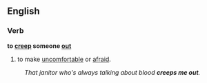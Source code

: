 == English ==

=== Verb ===
'''to [[creep]] someone [[out]]'''

# to make [[uncomfortable]] or [[afraid]].
: ''That janitor who's always talking about blood '''creeps me out'''.''

<!--to behave in a way which causes other people to feel as if you're strange, making them uncomfortable because of it; weird out.-->